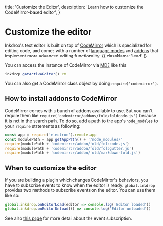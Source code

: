   title: 'Customize the Editor',
  description:
    'Learn how to customize the CodeMirror-based editor',
}

# Customize the editor

Inkdrop's text editor is built on top of [CodeMirror](https://codemirror.net/) which is specialized for editing code, and comes with a number of [language modes](https://codemirror.net/mode/index.html) and [addons](https://codemirror.net/doc/manual.html#addons) that implement more advanced editing functionality. {{ className: 'lead' }}

You can access the instance of CodeMirror via [MDE](/reference/mde) like this:

```js
inkdrop.getActiveEditor().cm
```

You can also get a CodeMirror class object by doing `require('codemirror')`.

## How to install addons to CodeMirror

CodeMirror comes with a bunch of addons available to use.
But you can't require them like `require('codemirror/addons/fold/foldcode.js')` because it is not in the search path.
To do so, add a path to the app's `node_modules` to your `require` statements as following:

```js
const app = require('electron').remote.app
const modulePath = app.getAppPath() + '/node_modules/'
require(modulePath + 'codemirror/addon/fold/foldcode.js')
require(modulePath + 'codemirror/addon/fold/foldgutter.js')
require(modulePath + 'codemirror/addon/fold/markdown-fold.js')
```

## When to customize the editor

If you are building a plugin which changes CodeMirror's behaviors, you have to subscribe events to know when the editor is ready.
`global.inkdrop` provides two methods to subscribe events on the editor. You can use them like so:

```js
global.inkdrop.onEditorLoad(editor => console.log('Editor loaded'))
global.inkdrop.onEditorUnload(() => console.log('Editor unloaded'))
```

See also [this page](/reference/environment#event-subscription) for more detail about the event subscription.
